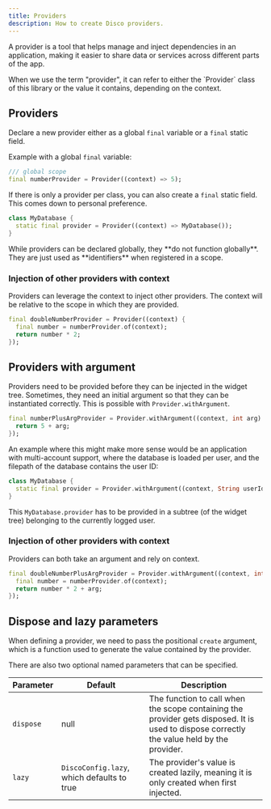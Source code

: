 ```yaml
---
title: Providers
description: How to create Disco providers.
---
```



A provider is a tool that helps manage and inject dependencies in an application, making it easier to share data or services across different parts of the app.

<Aside>
When we use the term "provider", it can refer to either the `Provider` class of this library or the value it contains, depending on the context.
</Aside>


## Providers

Declare a new provider either as a global `final` variable or a `final` static field.

Example with a global `final` variable:

```dart
/// global scope
final numberProvider = Provider((context) => 5);
```

If there is only a provider per class, you can also create a `final` static field. This comes down to personal preference.

```dart
class MyDatabase {
  static final provider = Provider((context) => MyDatabase());
}
```

<Aside>
  While providers can be declared globally, they **do not function globally**. They are just used as **identifiers** when registered in a scope.
</Aside>

### Injection of other providers with context

Providers can leverage the context to inject other providers. The context will be relative to the scope in which they are provided.

```dart
final doubleNumberProvider = Provider((context) {
  final number = numberProvider.of(context);
  return number * 2;
});
```

## Providers with argument

Providers need to be provided before they can be injected in the widget tree. Sometimes, they need an initial argument so that they can be instantiated correctly. This is possible with `Provider.withArgument`.

```dart
final numberPlusArgProvider = Provider.withArgument((context, int arg) {
  return 5 + arg;
});
```

An example where this might make more sense would be an application with multi-account support, where the database is loaded per user, and the filepath of the database contains the user ID:

```dart
class MyDatabase {
  static final provider = Provider.withArgument((context, String userId) => MyDatabase.fromId(id));
}
```

This `MyDatabase.provider` has to be provided in a subtree (of the widget tree) belonging to the currently logged user.

### Injection of other providers with context

Providers can both take an argument and rely on context.

```dart
final doubleNumberPlusArgProvider = Provider.withArgument((context, int arg) {
  final number = numberProvider.of(context);
  return number * 2 + arg;
});
```

## Dispose and lazy parameters

When defining a provider, we need to pass the positional `create` argument, which is a function used to generate the value contained by the provider.

There are also two optional named parameters that can be specified.

| Parameter | Default | Description |
| -------------- | ------- | ----------- |
| `dispose`      | null    | The function to call when the scope containing the provider gets disposed. It is used to dispose correctly the value held by the provider. |
| `lazy`         | `DiscoConfig.lazy`, which defaults to true | The provider's value is created lazily, meaning it is only created when first injected.|
